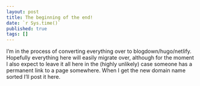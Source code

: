 ```yaml
---
layout: post
title: The beginning of the end! 
date: `r Sys.time()`
published: true
tags: []
---
```


I'm in the process of converting everything over
to blogdown/hugo/netlify. Hopefully everything here will easily migrate over, although for the moment I also expect to leave it all here in the (highly unlikely) case someone has a permanent link to a page somewhere. When I get the new domain name sorted I'll post it here. 